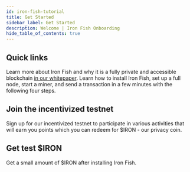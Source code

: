 ```yaml
---
id: iron-fish-tutorial
title: Get Started
sidebar_label: Get Started
description: Welcome | Iron Fish Onboarding
hide_table_of_contents: true
---
```



## Quick links
Learn more about Iron Fish and why it is a fully private and accessible blockchain [in our whitepaper](whitepaper/1_introduction.md). Learn how to install Iron Fish, set up a full node, start a miner, and send a transaction in a few minutes with the following four steps.

<QuickLinks />

## Join the incentivized testnet
Sign up for our incentivized testnet to participate in various activities that will earn you points which you can redeem for $IRON - our privacy coin.

<TestnetAd />

## Get test $IRON
Get a small amount of $IRON after installing Iron Fish.

<FaucetAd />
